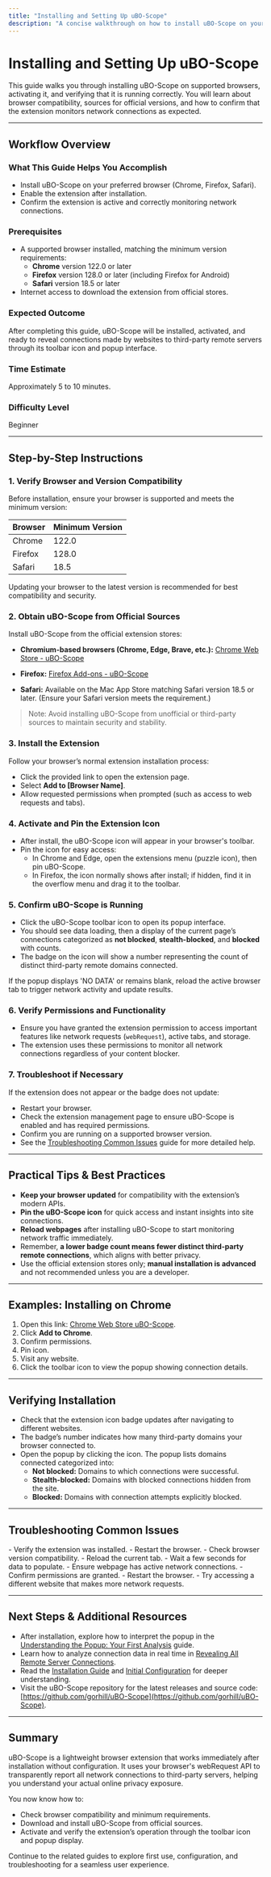 ```yaml
---
title: "Installing and Setting Up uBO-Scope"
description: "A concise walkthrough on how to install uBO-Scope on your browser of choice, activate it, and verify it is running. Covers browser compatibility and where to obtain official versions."
---
```


# Installing and Setting Up uBO-Scope

This guide walks you through installing uBO-Scope on supported browsers, activating it, and verifying that it is running correctly. You will learn about browser compatibility, sources for official versions, and how to confirm that the extension monitors network connections as expected.

---

## Workflow Overview

### What This Guide Helps You Accomplish
- Install uBO-Scope on your preferred browser (Chrome, Firefox, Safari).
- Enable the extension after installation.
- Confirm the extension is active and correctly monitoring network connections.

### Prerequisites
- A supported browser installed, matching the minimum version requirements:
  - **Chrome** version 122.0 or later
  - **Firefox** version 128.0 or later (including Firefox for Android)
  - **Safari** version 18.5 or later
- Internet access to download the extension from official stores.

### Expected Outcome
After completing this guide, uBO-Scope will be installed, activated, and ready to reveal connections made by websites to third-party remote servers through its toolbar icon and popup interface.

### Time Estimate
Approximately 5 to 10 minutes.

### Difficulty Level
Beginner

---

## Step-by-Step Instructions

### 1. Verify Browser and Version Compatibility

Before installation, ensure your browser is supported and meets the minimum version:

| Browser | Minimum Version |
|---------|----------------|
| Chrome  | 122.0          |
| Firefox | 128.0          |
| Safari  | 18.5           |

Updating your browser to the latest version is recommended for best compatibility and security.

### 2. Obtain uBO-Scope from Official Sources

Install uBO-Scope from the official extension stores: 

- **Chromium-based browsers (Chrome, Edge, Brave, etc.):** [Chrome Web Store - uBO-Scope](https://chromewebstore.google.com/detail/ubo-scope/bbdpgcaljkaaigfcomhidmneffjjjfgp)

- **Firefox:** [Firefox Add-ons - uBO-Scope](https://addons.mozilla.org/firefox/addon/ubo-scope/)

- **Safari:** Available on the Mac App Store matching Safari version 18.5 or later. (Ensure your Safari version meets the requirement.)

> Note: Avoid installing uBO-Scope from unofficial or third-party sources to maintain security and stability.

### 3. Install the Extension

Follow your browser’s normal extension installation process:

- Click the provided link to open the extension page.
- Select **Add to [Browser Name]**.
- Allow requested permissions when prompted (such as access to web requests and tabs).

### 4. Activate and Pin the Extension Icon

- After install, the uBO-Scope icon will appear in your browser's toolbar.
- Pin the icon for easy access:
  - In Chrome and Edge, open the extensions menu (puzzle icon), then pin uBO-Scope.
  - In Firefox, the icon normally shows after install; if hidden, find it in the overflow menu and drag it to the toolbar.

### 5. Confirm uBO-Scope is Running

- Click the uBO-Scope toolbar icon to open its popup interface.
- You should see data loading, then a display of the current page’s connections categorized as **not blocked**, **stealth-blocked**, and **blocked** with counts.
- The badge on the icon will show a number representing the count of distinct third-party remote domains connected.

<Tip>
If the popup displays 'NO DATA' or remains blank, reload the active browser tab to trigger network activity and update results.
</Tip>

### 6. Verify Permissions and Functionality

- Ensure you have granted the extension permission to access important features like network requests (`webRequest`), active tabs, and storage.
- The extension uses these permissions to monitor all network connections regardless of your content blocker.

### 7. Troubleshoot if Necessary

If the extension does not appear or the badge does not update:

- Restart your browser.
- Check the extension management page to ensure uBO-Scope is enabled and has required permissions.
- Confirm you are running on a supported browser version.
- See the [Troubleshooting Common Issues](https://yourdocs.example.com/getting-started/first-steps-validation/troubleshooting) guide for more detailed help.

---

## Practical Tips & Best Practices

- **Keep your browser updated** for compatibility with the extension’s modern APIs.
- **Pin the uBO-Scope icon** for quick access and instant insights into site connections.
- **Reload webpages** after installing uBO-Scope to start monitoring network traffic immediately.
- Remember, **a lower badge count means fewer distinct third-party remote connections**, which aligns with better privacy.
- Use the official extension stores only; **manual installation is advanced** and not recommended unless you are a developer.

---

## Examples: Installing on Chrome

1. Open this link: [Chrome Web Store uBO-Scope](https://chromewebstore.google.com/detail/ubo-scope/bbdpgcaljkaaigfcomhidmneffjjjfgp).
2. Click **Add to Chrome**.
3. Confirm permissions.
4. Pin icon.
5. Visit any website.
6. Click the toolbar icon to view the popup showing connection details.

---

## Verifying Installation

- Check that the extension icon badge updates after navigating to different websites.
- The badge’s number indicates how many third-party domains your browser connected to.
- Open the popup by clicking the icon. The popup lists domains connected categorized into:
  - **Not blocked:** Domains to which connections were successful.
  - **Stealth-blocked:** Domains with blocked connections hidden from the site.
  - **Blocked:** Domains with connection attempts explicitly blocked.

---

## Troubleshooting Common Issues

<AccordionGroup title="Troubleshooting Installation Issues">
<Accordion title="Extension Icon Does Not Appear">
- Verify the extension was installed.
- Restart the browser.
- Check browser version compatibility.
</Accordion>
<Accordion title="Popup Shows No Data or NO DATA">
- Reload the current tab.
- Wait a few seconds for data to populate.
- Ensure webpage has active network connections.
</Accordion>
<Accordion title="Badge Number Does Not Update">
- Confirm permissions are granted.
- Restart the browser.
- Try accessing a different website that makes more network requests.
</Accordion>
</AccordionGroup>

---

## Next Steps & Additional Resources

- After installation, explore how to interpret the popup in the [Understanding the Popup: Your First Analysis](https://yourdocs.example.com/guides/getting-started/first-popup-overview) guide.
- Learn how to analyze connection data in real time in [Revealing All Remote Server Connections](https://yourdocs.example.com/guides/core-workflows/connection-analysis).
- Read the [Installation Guide](https://yourdocs.example.com/getting-started/introduction-setup/installation) and [Initial Configuration](https://yourdocs.example.com/getting-started/introduction-setup/configuration) for deeper understanding.
- Visit the uBO-Scope repository for the latest releases and source code: [https://github.com/gorhill/uBO-Scope](https://github.com/gorhill/uBO-Scope).

---

## Summary

uBO-Scope is a lightweight browser extension that works immediately after installation without configuration. It uses your browser's webRequest API to transparently report all network connections to third-party servers, helping you understand your actual online privacy exposure.

You now know how to:
- Check browser compatibility and minimum requirements.
- Download and install uBO-Scope from official sources.
- Activate and verify the extension’s operation through the toolbar icon and popup display.

Continue to the related guides to explore first use, configuration, and troubleshooting for a seamless user experience.